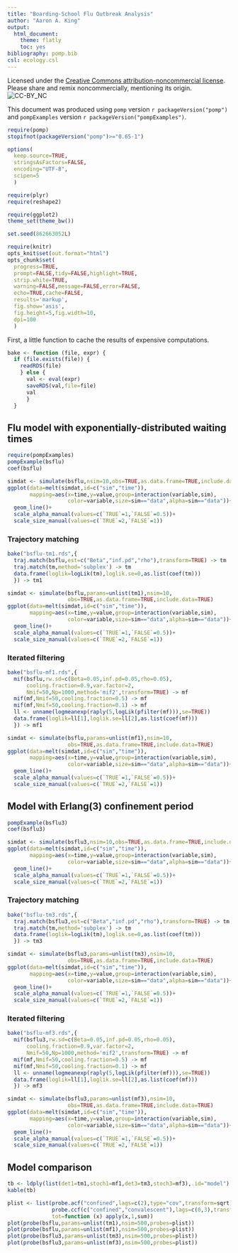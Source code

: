 ```yaml
---
title: "Boarding-School Flu Outbreak Analysis"
author: "Aaron A. King"
output:
  html_document:
    theme: flatly
    toc: yes
bibliography: pomp.bib
csl: ecology.csl
---
```


Licensed under the [Creative Commons attribution-noncommercial license](http://creativecommons.org/licenses/by-nc/3.0).
Please share and remix noncommercially, mentioning its origin.  
![CC-BY_NC](../graphics/cc-by-nc.png)

This document was produced using `pomp` version `r packageVersion("pomp")` and `pompExamples` version `r packageVersion("pompExamples")`.

```r
require(pomp)
stopifnot(packageVersion("pomp")>="0.65-1")

options(
  keep.source=TRUE,
  stringsAsFactors=FALSE,
  encoding="UTF-8",
  scipen=5
  )

require(plyr)
require(reshape2)

require(ggplot2)
theme_set(theme_bw())

set.seed(862663052L)
```
```r
require(knitr)
opts_knit$set(out.format="html")
opts_chunk$set(
  progress=TRUE,
  prompt=FALSE,tidy=FALSE,highlight=TRUE,
  strip.white=TRUE,
  warning=FALSE,message=FALSE,error=FALSE,
  echo=TRUE,cache=FALSE,
  results='markup',
  fig.show='asis',
  fig.height=5,fig.width=10,
  dpi=100
  )
```

First, a little function to cache the results of expensive computations.

```r
bake <- function (file, expr) {
  if (file.exists(file)) {
    readRDS(file)
    } else {
      val <- eval(expr)
      saveRDS(val,file=file)
      val
      }
  }
```

## Flu model with exponentially-distributed waiting times

```r
require(pompExamples)
pompExample(bsflu)
coef(bsflu)
```
```r
simdat <- simulate(bsflu,nsim=10,obs=TRUE,as.data.frame=TRUE,include.data=TRUE)
ggplot(data=melt(simdat,id=c("sim","time")),
       mapping=aes(x=time,y=value,group=interaction(variable,sim),
                   color=variable,size=sim=="data",alpha=sim=="data"))+
  geom_line()+
  scale_alpha_manual(values=c(`TRUE`=1,`FALSE`=0.5))+
  scale_size_manual(values=c(`TRUE`=2,`FALSE`=1))
```

### Trajectory matching

```r
bake("bsflu-tm1.rds",{
  traj.match(bsflu,est=c("Beta","inf.pd","rho"),transform=TRUE) -> tm
  traj.match(tm,method='subplex') -> tm
  data.frame(loglik=logLik(tm),loglik.se=0,as.list(coef(tm)))
  }) -> tm1
```
```r
simdat <- simulate(bsflu,params=unlist(tm1),nsim=10,
                   obs=TRUE,as.data.frame=TRUE,include.data=TRUE)
ggplot(data=melt(simdat,id=c("sim","time")),
       mapping=aes(x=time,y=value,group=interaction(variable,sim),
                   color=variable,size=sim=="data",alpha=sim=="data"))+
  geom_line()+
  scale_alpha_manual(values=c(`TRUE`=1,`FALSE`=0.5))+
  scale_size_manual(values=c(`TRUE`=2,`FALSE`=1))
```

### Iterated filtering

```r
bake("bsflu-mf1.rds",{
  mif(bsflu,rw.sd=c(Beta=0.05,inf.pd=0.05,rho=0.05),
      cooling.fraction=0.9,var.factor=2,
      Nmif=50,Np=1000,method='mif2',transform=TRUE) -> mf
  mif(mf,Nmif=50,cooling.fraction=0.5) -> mf
  mif(mf,Nmif=50,cooling.fraction=0.1) -> mf
  ll <- unname(logmeanexp(raply(5,logLik(pfilter(mf))),se=TRUE))
  data.frame(loglik=ll[1],loglik.se=ll[2],as.list(coef(mf)))
  }) -> mf1
```
```r
simdat <- simulate(bsflu,params=unlist(mf1),nsim=10,
                   obs=TRUE,as.data.frame=TRUE,include.data=TRUE)
ggplot(data=melt(simdat,id=c("sim","time")),
       mapping=aes(x=time,y=value,group=interaction(variable,sim),
                   color=variable,size=sim=="data",alpha=sim=="data"))+
  geom_line()+
  scale_alpha_manual(values=c(`TRUE`=1,`FALSE`=0.5))+
  scale_size_manual(values=c(`TRUE`=2,`FALSE`=1))
```

## Model with Erlang(3) confinement period

```r
pompExample(bsflu3)
coef(bsflu3)
```
```r
simdat <- simulate(bsflu3,nsim=10,obs=TRUE,as.data.frame=TRUE,include.data=TRUE)
ggplot(data=melt(simdat,id=c("sim","time")),
       mapping=aes(x=time,y=value,group=interaction(variable,sim),
                   color=variable,size=sim=="data",alpha=sim=="data"))+
  geom_line()+
  scale_alpha_manual(values=c(`TRUE`=1,`FALSE`=0.5))+
  scale_size_manual(values=c(`TRUE`=2,`FALSE`=1))
```

### Trajectory matching

```r
bake("bsflu-tm3.rds",{
  traj.match(bsflu3,est=c("Beta","inf.pd","rho"),transform=TRUE) -> tm
  traj.match(tm,method='subplex') -> tm
  data.frame(loglik=logLik(tm),loglik.se=0,as.list(coef(tm)))
  }) -> tm3
```
```r
simdat <- simulate(bsflu3,params=unlist(tm3),nsim=10,
                   obs=TRUE,as.data.frame=TRUE,include.data=TRUE)
ggplot(data=melt(simdat,id=c("sim","time")),
       mapping=aes(x=time,y=value,group=interaction(variable,sim),
                   color=variable,size=sim=="data",alpha=sim=="data"))+
  geom_line()+
  scale_alpha_manual(values=c(`TRUE`=1,`FALSE`=0.5))+
  scale_size_manual(values=c(`TRUE`=2,`FALSE`=1))
```

### Iterated filtering

```r
bake("bsflu-mf3.rds",{
  mif(bsflu3,rw.sd=c(Beta=0.05,inf.pd=0.05,rho=0.05),
      cooling.fraction=0.9,var.factor=2,
      Nmif=50,Np=1000,method='mif2',transform=TRUE) -> mf
  mif(mf,Nmif=50,cooling.fraction=0.5) -> mf
  mif(mf,Nmif=50,cooling.fraction=0.1) -> mf
  ll <- unname(logmeanexp(raply(5,logLik(pfilter(mf))),se=TRUE))
  data.frame(loglik=ll[1],loglik.se=ll[2],as.list(coef(mf)))
  }) -> mf3
```
```r
simdat <- simulate(bsflu3,params=unlist(mf3),nsim=10,
                   obs=TRUE,as.data.frame=TRUE,include.data=TRUE)
ggplot(data=melt(simdat,id=c("sim","time")),
       mapping=aes(x=time,y=value,group=interaction(variable,sim),
                   color=variable,size=sim=="data",alpha=sim=="data"))+
  geom_line()+
  scale_alpha_manual(values=c(`TRUE`=1,`FALSE`=0.5))+
  scale_size_manual(values=c(`TRUE`=2,`FALSE`=1))
```

## Model comparison

```r
tb <- ldply(list(det1=tm1,stoch1=mf1,det3=tm3,stoch3=mf3),.id="model")
kable(tb)
```

```r
plist <- list(probe.acf("confined",lags=c(2),type="cov",transform=sqrt),
              probe.ccf(c("confined","convalescent"),lags=c(0,3),transform=sqrt),
              tot=function (x) apply(x,1,sum))
plot(probe(bsflu,params=unlist(tm1),nsim=500,probes=plist))
plot(probe(bsflu,params=unlist(mf1),nsim=500,probes=plist))
plot(probe(bsflu3,params=unlist(tm3),nsim=500,probes=plist))
plot(probe(bsflu3,params=unlist(mf3),nsim=500,probes=plist))
```
